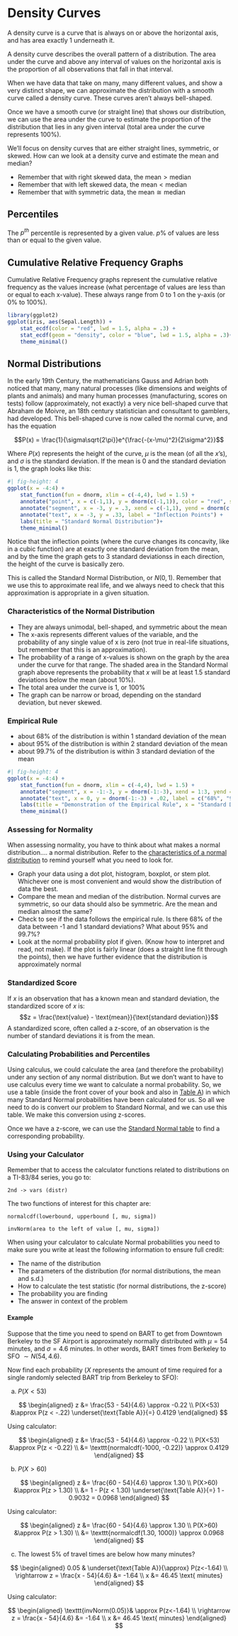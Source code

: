 # Density Curves

::: {.callout-note title="Density Curve"}
A density curve is a curve that is always on or above the horizontal axis, and has area exactly 1 underneath it. 
:::

A density curve describes the overall pattern of a distribution. The area under the curve and above any interval of values on the horizontal axis is the proportion of all observations that fall in that interval. 

When we have data that take on many, many different values, and show a very distinct shape, we can approximate the distribution with a smooth curve called a density curve.  These curves aren’t always bell-shaped.  

Once we have a smooth curve (or straight line) that shows our distribution, we can use the area under the curve to estimate the proportion of the distribution that lies in any given interval (total area under the curve represents 100%).

We’ll focus on density curves that are either straight lines, symmetric, or skewed.  How can we look at a density curve and estimate the mean and median?

::: {.callout-tip}

- Remember that with right skewed data, the $\text{mean} > \text{median}$
- Remember that with left skewed data, the $\text{mean} < \text{median}$
- Remember that with symmetric data, the $\text{mean} \cong \text{median}$

:::

## Percentiles

::: {.callout-note title="Percentile"}
The $p^{th}$ percentile is represented by a given value. $p$% of values are less than or equal to the given value. 
:::


## Cumulative Relative Frequency Graphs

::: {.callout-note title="Cumulative Relative Frequency Graphs"}
Cumulative Relative Frequency graphs represent the cumulative relative frequency as the values increase (what percentage of values are less than or equal to each x-value). These always range from 0 to 1 on the y-axis (or 0% to 100%). 
:::

```r
library(ggplot2)
ggplot(iris, aes(Sepal.Length)) + 
    stat_ecdf(color = "red", lwd = 1.5, alpha = .3) +
    stat_ecdf(geom = "density", color = "blue", lwd = 1.5, alpha = .3)+
    theme_minimal()

```

## Normal Distributions

In the early 19th Century, the mathematicians Gauss and Adrian both noticed that many, many natural processes (like dimensions and weights of plants and animals) and many human processes (manufacturing, scores on tests) follow (approximately, not exactly) a very nice bell-shaped curve that Abraham de Moivre, an 18th century statistician and consultant to gamblers, had developed.  This bell-shaped curve is now called the normal curve, and has the equation

$$P(x) = \frac{1}{\sigma\sqrt{2\pi}}e^{\frac{-(x-\mu)^2}{2\sigma^2}}$$

Where $P(x)$ represents the height of the curve, $\mu$ is the mean (of all the $x$’s), and $\sigma$ is the standard deviation.  If the mean is 0 and the standard deviation is 1, the graph looks like this:

```r
#| fig-height: 4
ggplot(x = -4:4) +
    stat_function(fun = dnorm, xlim = c(-4,4), lwd = 1.5) +
    annotate("point", x = c(-1,1), y = dnorm(c(-1,1)), color = "red", size = 3) +
    annotate("segment", x = -3, y = .3, xend = c(-1,1), yend = dnorm(c(-1,1))) +
    annotate("text", x = -3, y = .33, label = "Inflection Points") +
    labs(title = "Standard Normal Distribution")+
    theme_minimal()
```

::: {.callout-tip title="Inflection Points"}
Notice that the inflection points (where the curve changes its concavity, like in a cubic function) are at exactly one standard deviation from the mean, and by the time the graph gets to 3 standard deviationss in each direction, the height of the curve is basically zero.
:::

::: {.callout-important title="Check Your Conditions"}
This is called the Standard Normal Distribution, or $N(0,1)$.  Remember that we use this to approximate real life, and we always need to check that this approximation is appropriate in a given situation. 
:::
 
### Characteristics of the Normal Distribution {#normal-characteristics}

::: {.callout-note title="Normal Distribution Characteristics"}

- They are always unimodal, bell-shaped, and symmetric about the mean
- The x-axis represents different values of the variable, and the probability of any single value of x is zero (not true in real-life situations, but remember that this is an approximation).
- The probability of a range of x-values is shown on the graph by the area under the curve for that range.  The shaded area in the Standard Normal graph above represents the probability that $x$ will be at least 1.5 standard deviations below the mean (about 10%).
- The total area under the curve is 1, or 100%
- The graph can be narrow or broad, depending on the standard deviation, but never skewed.

:::

### Empirical Rule

::: {.callout-note title="Empirical Rule (68-95-99.7 Rule)"}

- about 68\% of the distribution is within 1 standard deviation of the mean
- about 95\% of the distribution is within 2 standard deviation of the mean
- about  99.7\% of the distribution is within 3 standard deviation of the mean

:::

```r
#| fig-height: 4
ggplot(x = -4:4) +
    stat_function(fun = dnorm, xlim = c(-4,4), lwd = 1.5) +
    annotate("segment", x = -1:-3, y = dnorm(-1:-3), xend = 1:3, yend = dnorm(1:3)) +
    annotate("text", x = 0, y = dnorm(-1:-3) + .02, label = c("68%", "95%", "99.7%")) +
    labs(title = "Demonstration of the Empirical Rule", x = "Standard Deviations from the Mean") +
    theme_minimal()
```

### Assessing for Normality

When assessing normality, you have to think about what makes a normal distribution…. a normal distribution. Refer to the [characteristics of a normal distribution](#normal-characteristics) to remind yourself what you need to look for.

::: {.callout-note title="Checking Normality..."}

- Graph your data using a dot plot, histogram, boxplot, or stem plot. Whichever one is most convenient and would show the distribution of data the best.
- Compare the mean and median of the distribution. Normal curves are symmetric, so our data should also be symmetric. Are the mean and median almost the same?
- Check to see if the data follows the empirical rule. Is there 68% of the data between -1 and 1 standard deviations? What about 95% and 99.7%?
- Look at the normal probability plot if given. (Know how to interpret and read, not make). If the plot is fairly linear (does a straight line fit through the points), then we have further evidence that the distribution is approximately normal

:::

### Standardized Score {#z-score}

::: {.callout-note title="z-score"}
If $x$ is an observation that has a known mean and standard deviation, the standardized score of $x$ is:
$$z = \frac{\text{value} - \text{mean}}{\text{standard deviation}}$$
A standardized score, often called a z-score, of an observation is the number of standard deviations it is from the mean. 
:::

### Calculating Probabilities and Percentiles

Using calculus, we could calculate the area (and therefore the probability) under any section of any normal distribution. But we don’t want to have to use calculus every time we want to calculate a normal probability.  So, we use a table (inside the front cover of your book and also in [Table A](#table-a)) in which many Standard Normal probabilities have been calculated for us. So all we need to do is convert our problem to Standard Normal, and we can use this table.  We make this conversion using z-scores. 

::: {.callout-important}
Once we have a z-score, we can use the [Standard Normal table](#table-a) to find a corresponding probability.
:::

### Using your Calculator

Remember that to access the calculator functions related to distributions on a TI-83/84 series, you go to:

    2nd -> vars (distr)

The two functions of interest for this chapter are:

    normalcdf(lowerbound, upperbound [, mu, sigma])

    invNorm(area to the left of value [, mu, sigma])

When using your calculator to calculate Normal probabilities you need to make sure you write at least the following information to ensure full credit:

- The name of the distribution
- The parameters of the distribution (for normal distributions, the mean and s.d.)
- How to calculate the test statistic (for normal distributions, the z-score)
- The probability you are finding
- The answer in context of the problem

#### Example

Suppose that the time you need to spend on BART to get from Downtown Berkeley to the SF Airport is approximately normally distributed with $\mu = 54$ minutes, and $\sigma = 4.6$ minutes.  In other words, BART times from Berkeley to SFO $\sim N(54, 4.6)$. 

Now find each probability ($X$ represents the amount of time required for a single randomly selected BART trip from Berkeley to SFO):

::: {.highlight}
a) $P(X<53)$

$$
\begin{aligned}
z &= \frac{53 - 54}{4.6} \approx -0.22 \\
P(X<53) &\approx P(z < -.22) \underset{\text{Table A}}{=} 0.4129
\end{aligned}
$$

Using calculator:

$$
\begin{aligned}
z &= \frac{53 - 54}{4.6} \approx -0.22 \\
P(X<53) &\approx P(z < -0.22) \\
&= \texttt{normalcdf(-1000, -0.22)} \approx 0.4129
\end{aligned}
$$
:::

::: {.highlight}
b) $P(X>60)$

$$
\begin{aligned}
z &= \frac{60 - 54}{4.6} \approx 1.30 \\
P(X>60) &\approx P(z > 1.30) \\
&= 1 - P(z < 1.30) \underset{\text{Table A}}{=} 1 - 0.9032	= 0.0968
\end{aligned}
$$

Using calculator:

$$
\begin{aligned}
z &= \frac{60 - 54}{4.6} \approx 1.30 \\
P(X>60) &\approx P(z > 1.30) \\
&= \texttt{normalcdf(1.30, 1000)} \approx 0.0968
\end{aligned}
$$
:::

::: {.highlight}
c) The lowest 5% of travel times are below how many minutes?

$$
\begin{aligned}
0.05 & \underset{\text{Table A}}{\approx} P(z<-1.64) \\
\rightarrow z = \frac{x - 54}{4.6} &= -1.64 \\
x &= 46.45 \text{ minutes}
\end{aligned}
$$

Using calculator:

$$
\begin{aligned}
\texttt{invNorm(0.05)}& \approx P(z<-1.64) \\
\rightarrow z = \frac{x - 54}{4.6} &= -1.64 \\
x &= 46.45 \text{ minutes}
\end{aligned}
$$
:::
